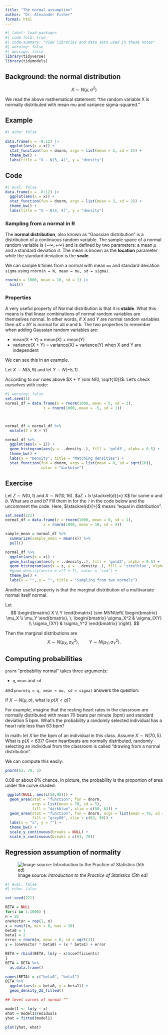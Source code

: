 ```yaml
---
title: "The normal assumption"
author: "Dr. Alexander Fisher"
format: html
---
```


\newcommand{\by}{\boldsymbol{y}}
\newcommand{\hby}{\hat{\boldsymbol{y}}}
\newcommand{\bone}{\boldsymbol{1}}
\newcommand{\bx}{\boldsymbol{x}}
\newcommand{\bX}{\boldsymbol{X}}
\newcommand{\be}{\boldsymbol{\varepsilon}}
\newcommand{\hbe}{\hat{\be}}
\newcommand{\bzero}{\boldsymbol{0}}
\newcommand{\identity}{\boldsymbol{I}}

```r
#| label: load-packages
#| code-fold: true
#| code-summary: "View libraries and data sets used in these notes"
#| warning: false
#| message: false
library(tidyverse)
library(tidymodels)
```

## Background: the normal distribution

$$
X \sim N(\mu, \sigma^2)
$$

We read the above mathematical statement: "the random variable X is normally distributed with mean mu and variance sigma-squared."

::: panel-tabset
## Example
```r
#| echo: false
 
data.frame(x = -8:12) |>
  ggplot(aes(x = x)) + 
  stat_function(fun = dnorm, args = list(mean = 3, sd = 2)) +
  theme_bw() +
  labs(title = "X ~ N(3, 4)", y = "density")
```


## Code
```r
#| eval: false
data.frame(x = -8:12) |>
  ggplot(aes(x = x)) + 
  stat_function(fun = dnorm, args = list(mean = 3, sd = 2)) +
  theme_bw() +
  labs(title = "X ~ N(3, 4)", y = "density")
```

:::


### Sampling from a normal in R

The **normal distribution**, also known as "Gaussian distribution" is a distribution of a continuous random variable. The sample space of a normal random variable is $\{- \infty, + \infty \}$ and is defined by two parameters: a mean $\mu$ and a standard deviation $\sigma$. The mean is known as the **location** parameter while the standard deviation is the **scale**.

We can sample `N` times from a normal with mean `mu` and standard deviation `sigma` using `rnorm(n = N, mean = mu, sd = sigma)`.

```r
rnorm(n = 1000, mean = 10, sd = 1) |>
  hist()
```

### Properties 

A very useful property of Normal distribution is that it is **stable**. What this means is that linear combinations of normal random variables are themselves normal. In other words, if $X$ and $Y$ are normal random variables then $aX + bY$ is normal for all $a$ and $b$. The two properties to remember when adding Gaussian random variables are:

- mean(X + Y) = mean(X) + mean(Y)
- variance(X + Y) = variance(X) + variance(Y) when X and Y are independent

We can see this in an example.

Let $X \sim N(5, 9)$ and let $Y \sim N(-5, 1)$

According to our rules above $X + Y \sim N(0, \sqrt{10})$. Let's check ourselves with code:

```r
#| warning: false
set.seed(1)
normal_df = data.frame(X = rnorm(1000, mean = 5, sd = 3),
                 Y = rnorm(1000, mean = -5, sd = 1))



normal_df = normal_df %>%
  mutate(Z = X + Y)

normal_df %>%
  ggplot(aes(x = Z)) +
  geom_histogram(aes(y = ..density..), fill = 'gold3', alpha = 0.5) +
  theme_bw() +
  labs(y = "Density", title = "Matching densities") +
  stat_function(fun = dnorm, args = list(mean = 0, sd = sqrt(10)),
                color = "darkblue")
```

::: panel-tabset
## Exercise

Let $Z \sim N(0, 1)$ and $X \sim N(10, 16)$. $aZ + b \stackrel{d}{=} X$ for some $a$ and $b$. What are $a$ and $b$? Fill them in for the `?` in the code below and the uncomment the code. Here, $\stackrel{d}{=}$ means "equal in distribution".

```r
set.seed(221)
normal_df = data.frame(z = rnorm(1000, mean = 0, sd = 1),
                 x = rnorm(1000, mean = 10, sd = 4))

sample_mean = normal_df %>%
  summarize(sample_mean = mean(x)) %>%
  pull()

normal_df %>%
  ggplot(aes(x = x)) +
  geom_histogram(aes(y = ..density..), fill = 'gold3', alpha = 0.5) +
  geom_histogram(aes(x = z, y = ..density..), fill = 'steelblue', alpha = 0.7) +
  #geom_density(aes(x = z*? + ?), color = 'red') + 
  theme_bw() +
  labs(x = "", y = "", title = "Sampling from two normals")
```

:::

Another useful property is that the marginal distribution of a multivariate normal itself normal.

Let
$$
\begin{bmatrix}
X \\
Y
\end{bmatrix}
\sim
MVN\left(
\begin{bmatrix}
\mu_X \\
\mu_Y
\end{bmatrix},
\;
\begin{bmatrix}
\sigma_X^2 & \sigma_{XY} \\
\sigma_{XY} & \sigma_Y^2
\end{bmatrix}
\right).
$$

Then the marginal distributions are
$$
X \sim N(\mu_X, \sigma_X^2),
\qquad
Y \sim N(\mu_Y, \sigma_Y^2).
$$

<!-- --- -->

<!-- **Proof (sketch).**   -->
<!-- A linear transformation of a multivariate normal vector is again normal.   -->
<!-- Let -->
<!-- $$ -->
<!-- E_X = -->
<!-- \begin{bmatrix} -->
<!-- 1 & 0 -->
<!-- \end{bmatrix}, -->
<!-- \qquad -->
<!-- E_Y = -->
<!-- \begin{bmatrix} -->
<!-- 0 & 1 -->
<!-- \end{bmatrix}. -->
<!-- $$ -->
<!-- Then -->
<!-- $$ -->
<!-- X = E_X -->
<!-- \begin{bmatrix} -->
<!-- X \\ -->
<!-- Y -->
<!-- \end{bmatrix}, \quad -->
<!-- Y = E_Y -->
<!-- \begin{bmatrix} -->
<!-- X \\ -->
<!-- Y -->
<!-- \end{bmatrix}. -->
<!-- $$ -->
<!-- Therefore -->
<!-- $$ -->
<!-- X \sim N(E_X \mu,\, E_X \Sigma E_X^\top) -->
<!-- = N(\mu_X, \sigma_X^2), -->
<!-- $$ -->
<!-- and similarly -->
<!-- $$ -->
<!-- Y \sim N(\mu_Y, \sigma_Y^2). -->
<!-- $$ -->


## Computing probabilities

`pnorm` "probability normal" takes three arguments:

- `q`, `mean` and `sd`

and `pnorm(q = q, mean = mu, sd = sigma)` answers the question:

If $X \sim N(\mu, \sigma)$, what is $p(X < q)$?

For example, imagine that the resting heart rates in the classroom are normally distributed with mean 70 beats per minute (bpm) and standard deviation 5 bpm. What's the probability a randomly selected individual has a heart rate less than 63 bpm?

In math: let $X$ be the bpm of an individual in this class. Assume $X \sim N(70, 5)$. What is $p(X < 63)$? Given heartbeats are normally distributed, randomly selecting an individual from the classroom is called "drawing from a normal distribution".

We can compute this easily:

```r
pnorm(63, 70, 5)
```

0.08 or about 8% chance. In picture, the probability is the proportion of area under the curve shaded:

```r
 ggplot(NULL, aes(c(50,90))) +
  geom_area(stat = "function", fun = dnorm,
            args = list(mean = 70, sd = 5),
            fill = "darkblue", xlim = c(50, 63)) +
  geom_area(stat = "function", fun = dnorm, args = list(mean = 70, sd = 5),
            fill = "grey80", xlim = c(63, 90)) +
  labs(x = "x", y = "") +
  theme_bw() + 
  scale_y_continuous(breaks = NULL) +
  scale_x_continuous(breaks = c(63, 70))
```

## Regression assumption of normality

![Image source: *Introduction to the Practice of Statistics (5th ed)*](images/regression.png){fig-align="center"}



```r
#| eval: false
#| echo: false

set.seed(221)

BETA = NULL
for(i in 1:1000) {
n = 20
oneVector = rep(1, n)
x = runif(n, min = 0, max = 10)
beta0 = 1
beta1 = 2
error = rnorm(n, mean = 0, sd = sqrt(3))
y = (oneVector * beta0) + (x * beta1) + error

BETA = rbind(BETA, lm(y ~ x)$coefficients)
}
BETA = BETA %>%
  as.data.frame()

names(BETA) = c("beta0", "beta1")
BETA %>%
  ggplot(aes(x = beta0, y = beta1)) +
  geom_density_2d_filled()

## level curves of normal ^^

model1 <- lm(y ~ x)
ehat = model1$residuals
yhat = fitted(model1)

plot(yhat, ehat)

```


